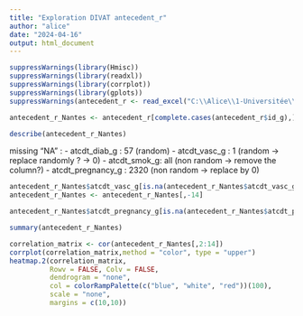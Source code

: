 ---
title: "Exploration DIVAT antecedent_r"
author: "alice"
date: "2024-04-16"
output: html_document
---


```{r}
suppressWarnings(library(Hmisc))
suppressWarnings(library(readxl))
suppressWarnings(library(corrplot))
suppressWarnings(library(gplots))
suppressWarnings(antecedent_r <- read_excel("C:\\Alice\\1-Universitée\\Stages\\M1-centrale\\DATAS\\ALICE_DATAS\\ALL_VARIABLES_KiTGENIE2024.xlsx", sheet = "antecedent_r",na = "NA",col_types = "numeric"))
```
```{r}
antecedent_r_Nantes <- antecedent_r[complete.cases(antecedent_r$id_g),]
```


```{r}
describe(antecedent_r_Nantes)
```

missing "NA" : - atcdt_diab_g : 57 (random)
               - atcdt_vasc_g : 1 (random -> replace randomly ? -> 0)
               - atcdt_smok_g: all (non random -> remove the column?)
               - atcdt_pregnancy_g : 2320 (non random -> replace by 0) 

```{r}
antecedent_r_Nantes$atcdt_vasc_g[is.na(antecedent_r_Nantes$atcdt_vasc_g)] <- 0
antecedent_r_Nantes <- antecedent_r_Nantes[,-14]
```
```{r}
antecedent_r_Nantes$atcdt_pregnancy_g[is.na(antecedent_r_Nantes$atcdt_pregnancy_g)] <- 0
```


```{r}
summary(antecedent_r_Nantes)
```


```{r}
correlation_matrix <- cor(antecedent_r_Nantes[,2:14])
corrplot(correlation_matrix,method = "color", type = "upper")
heatmap.2(correlation_matrix,
          Rowv = FALSE, Colv = FALSE,
          dendrogram = "none",
          col = colorRampPalette(c("blue", "white", "red"))(100),
          scale = "none",
          margins = c(10,10))
```


